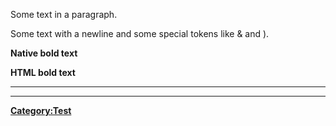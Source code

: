 
Some text in a paragraph.

Some text with a newline
and some special tokens like &amp; and &#41;.

<b name="value" />

''' Native bold text '''

<b> HTML bold text </b>

<!-- An XML comment -->

<!-- An illegal -- XML comment -->

----

<hr />

[[Category:Test]]
